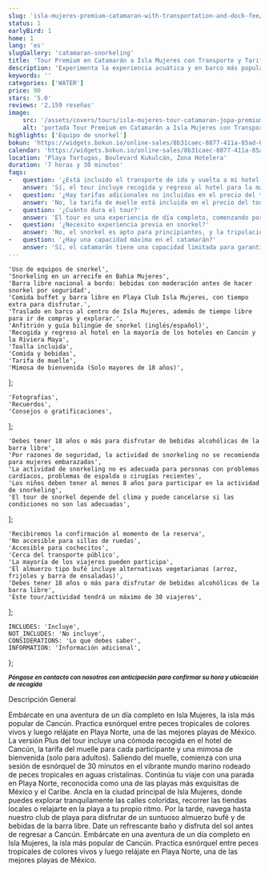 ```yaml
---
slug: 'isla-mujeres-premium-catamaran-with-transportation-and-dock-fee/es'
status: 1
earlyBird: 1
home: 1
lang: 'es'
slugGallery: 'catamaran-snorkeling'
title: 'Tour Premium en Catamarán a Isla Mujeres con Transporte y Tarifa de Muelle Incluidos'
description: 'Experimenta la experiencia acuática y en barco más popular y completa de Cancún en esta aventura de día completo a la encantadora Isla Mujeres. Tras la salida del muelle, dirígete a aguas abiertas para una parada de 30 minutos de snorkel.'
keywords: ''
categories: ['WATER']
price: 90
stars: '5.0'
reviews: '2,159 reseñas'
image:
    src: '/assets/covers/tours/isla-mujeres-tour-catamaran-jopa-premium.webp'
    alt: 'portada Tour Premium en Catamarán a Isla Mujeres con Transporte y Tarifa de Muelle Incluidos'
highlights: ['Equipo de snorkel']
bokun: 'https://widgets.bokun.io/online-sales/8b31caec-8877-411a-85ad-682828170619/experience/925708?partialView=1'
calendar: 'https://widgets.bokun.io/online-sales/8b31caec-8877-411a-85ad-682828170619/experience-calendar/925708'
location: 'Playa Tortugas, Boulevard Kukulcán, Zona Hotelera'
duration: '7 horas y 30 minutos'
faqs:
-   question: '¿Está incluido el transporte de ida y vuelta a mi hotel en el paquete turístico?'
    answer: 'Sí, el tour incluye recogida y regreso al hotel para la mayoría de los hoteles en Cancún y la Riviera Maya.'
-   question: '¿Hay tarifas adicionales no incluidas en el precio del tour?'
    answer: 'No, la tarifa de muelle está incluida en el precio del tour.'
-   question: '¿Cuánto dura el tour?'
    answer: 'El tour es una experiencia de día completo, comenzando por la mañana y regresando por la tarde.'
-   question: '¿Necesito experiencia previa en snorkel?'
    answer: 'No, el snorkel es apto para principiantes, y la tripulación proporciona instrucciones y asistencia.'
-   question: '¿Hay una capacidad máxima en el catamarán?'
    answer: 'Sí, el catamarán tiene una capacidad limitada para garantizar la comodidad y seguridad de todos los huéspedes.'
---
```



    'Uso de equipos de snorkel',
    'Snorkeling en un arrecife en Bahia Mujeres',
    'Barra libre nacional a bordo: bebidas con moderación antes de hacer snorkel por seguridad',
    'Comida buffet y barra libre en Playa Club Isla Mujeres, con tiempo extra para disfrutar.',
    'Traslado en barco al centro de Isla Mujeres, además de tiempo libre para ir de compras y explorar.',
    'Anfitrión y guía bilingüe de snorkel (inglés/español)',
    'Recogida y regreso al hotel en la mayoría de los hoteles en Cancún y la Riviera Maya',
    'Toalla incluida',
    'Comida y bebidas',
    'Tarifa de muelle',
    'Mimosa de bienvenida (Solo mayores de 18 años)',
];

    'Fotografías',
    'Recuerdos',
    'Consejos o gratificaciones',
];

    'Debes tener 18 años o más para disfrutar de bebidas alcohólicas de la barra libre',
    'Por razones de seguridad, la actividad de snorkeling no se recomienda para mujeres embarazadas',
    'La actividad de snorkeling no es adecuada para personas con problemas cardíacos, problemas de espalda o cirugías recientes',
    'Los niños deben tener al menos 8 años para participar en la actividad de snorkeling',
    'El tour de snorkel depende del clima y puede cancelarse si las condiciones no son las adecuadas',
];

    'Recibiremos la confirmación al momento de la reserva',
    'No accesible para sillas de ruedas',
    'Accesible para cochecitos',
    'Cerca del transporte público',
    'La mayoría de los viajeros pueden participa',
    'El almuerzo tipo bufé incluye alternativas vegetarianas (arroz, frijoles y barra de ensaladas)',
    'Debes tener 18 años o más para disfrutar de bebidas alcohólicas de la barra libre',
    'Este tour/actividad tendrá un máximo de 30 viajeros',
];

    INCLUDES: 'Incluye',
    NOT_INCLUDES: 'No incluye',
    CONSIDERATIONS: 'Lo que debes saber',
    INFORMATION: 'Información adicional',
};

<Inclusions includes={includes} notIncludes={notIncludes} i18n={i18n} />
<TagP><em><small><strong>Póngase en contacto con nosotros con anticipación para confirmar su hora y ubicación de recogida</strong></small></em></TagP>

<Considerations considerations={considerations} i18n={i18n} />

<TagH2>Descripción General</TagH2>

<TagP>Embárcate en una aventura de un día completo en Isla Mujeres, la isla más popular de Cancún. Practica esnórquel entre peces tropicales de colores vivos y luego relájate en Playa Norte, una de las mejores playas de México. La versión Plus del tour incluye una cómoda recogida en el hotel de Cancún, la tarifa del muelle para cada participante y una mimosa de bienvenida (solo para adultos). Saliendo del muelle, comienza con una sesión de esnórquel de 30 minutos en el vibrante mundo marino rodeado de peces tropicales en aguas cristalinas. Continúa tu viaje con una parada en Playa Norte, reconocida como una de las playas más exquisitas de México y el Caribe. Ancla en la ciudad principal de Isla Mujeres, donde puedes explorar tranquilamente las calles coloridas, recorrer las tiendas locales o relajarte en la playa a tu propio ritmo. Por la tarde, navega hasta nuestro club de playa para disfrutar de un suntuoso almuerzo bufé y de bebidas de la barra libre. Date un refrescante baño y disfruta del sol antes de regresar a Cancún. Embárcate en una aventura de un día completo en Isla Mujeres, la isla más popular de Cancún. Practica esnórquel entre peces tropicales de colores vivos y luego relájate en Playa Norte, una de las mejores playas de México.</TagP>

<AdditionalInfo information={information} i18n={i18n} />